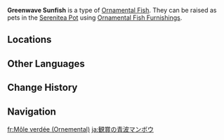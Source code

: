 {{About|the [[furnishing]]|the fish|Greenwave Sunfish}}
{{Furnishing Infobox
|title          = Greenwave Sunfish
|id             = 379042
|image          = Item Ornamental Greenwave Sunfish.png
|category       = Ornamental Fish
|quality        = 4
|adeptal_energy = 
|load           = 
|description    = A valuable Ornamental Fish that may be kept as a pet in the [[Pool of Sapphire Grace]] and [[Shaded Clarity]].<br>{{Item Description|Greenwave Sunfish}}
}}
'''Greenwave Sunfish''' is a type of [[Ornamental Fish]]. They can be raised as pets in the [[Serenitea Pot]] using [[Ornamental Fish Furnishings]].

==Locations==
{{Transclude|Greenwave Sunfish|Locations}}

==Other Languages==
{{Other Languages|Transclude=Greenwave Sunfish}}

==Change History==
{{Change History|5.2}}

==Navigation==
{{Furnishing Navbox/Subsystems|fish pond}}

[[fr:Môle verdée (Ornemental)]]
[[ja:観賞の青波マンボウ]]